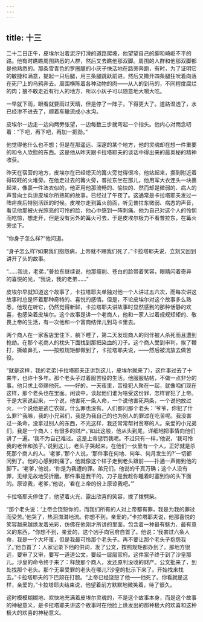 ```yaml
---
---
---
```

title: 十三
---




二十二日正午，皮埃尔沿着泥泞打滑的道路爬坡，他望望自己的脚和崎岖不平的路。他有时瞧瞧周围熟悉的人群，然后又去瞧他那双脚。周围的人群和他那双脚都是他熟悉的。那条雪青色的罗圈腿的小灰子快活地在路旁奔跑，有时，为了证明它的敏捷和满意，提起一只后腿，用三条腿跳跃前进，然后又撒开四条腿狂吠着向落在死尸上的乌鸦奔去。周围横陈着各种动物的肉——从人的到马的，不同程度腐烂的肉；狼不敢走近有行人的地方，所以小灰子可以随意地大嚼大吃。

一早就下雨，眼看就要雨过天晴，但是停了一阵子，下得更大了。道路湿透了，水已经渗不进去了，顺着车辙流成小水沟。

皮埃尔一边走一边向两旁张望，一边每数三步就弯起一个指头。他内心对雨念叨着：“下吧，再下吧，再加一把劲。”

他觉得他什么也不想；但是在那遥远、深邃的某个地方，他的灵魂却在想一件重要的和令人欣慰的东西。这是他从昨天跟卡拉塔耶夫的谈话中得出来的最奥秘的精神收获。

昨天在宿营的地方，皮埃尔在已经熄灭的篝火旁觉得很冷，他站起来，挪到附近着得较旺的火堆旁。在他走过去的篝火旁，普拉东坐在那儿，他用军大衣连头一块裹起来，像裹一件法衣似的，他正用他那流畅的、愉快的、然而却是微弱的、病人的声音向士兵讲皮埃尔所熟知的故事。已经过了午夜了。这通常是卡拉塔耶夫发过一阵疟疾后特别活跃的时候。皮埃尔走到篝火前面，听见普拉东微弱、病态的声音，看见他那被火光照亮的可怜的脸，他心中感到一阵刺痛。他为自己对这个人的怜悯而吃惊，想走开，但是没有另外的篝火可去，于是皮埃尔极力不看普拉东，在篝火旁坐下。

“你身子怎么样?”他问道。

“身子怎么样?如果我们抱怨病，上帝就不赐我们死了，”卡拉塔耶夫说，立刻又回到讲开了头的故事。

“……我说，老弟，”普拉东继续说，他那瘦削、苍白的脸带着笑容，眼睛闪着奇异的喜悦的光，“我说，我的老弟……”

皮埃尔早就知道这个故事了，卡拉塔耶夫单独对他一个人讲过五六次，而每次讲这故事时总是怀着那种奇特的、喜悦的感情。但是，不论皮埃尔对这个故事多么熟悉，他现在听它，仍然觉得新鲜，卡拉塔耶夫讲故事时显然感到的那种恬静的欢喜，也感染着皮埃尔。这个故事是讲一个老商人，他和一家人过着规规矩矩的、敬畏上帝的生活，有一次他和一个富商结伴儿到马卡里去。

两个商人在一家客店里住下，躺下睡了，第二天发现商人的同伴被人杀死而且遭到抢劫。在那个老商人的枕头下面找到那把染血的刀子。这个商人受到审判，挨了鞭打，撕破鼻孔，——按照规矩都做到了，卡拉塔耶夫说，——然后被流放去做苦役。

“就是这样，我的老弟(卡拉塔耶夫正讲到这儿，皮埃尔就来了)，这件事过去了十来年，也许十多年。那个老头子过着服苦役的生活。他服服帖帖，不做一点非分的事。他只求上帝赐他死。——好的。一天夜里，苦役犯人聚在一起，就像咱们现在这样，那个老头也在里面。闲谈中，谈起他们谁为啥受这份罪，怎样冒犯了上帝。于是大家说起来，一个说，他害死一条人命，一个说他害死两条，一个说他放过火，一个说他是逃亡农奴，什么罪也没有。人们都问那个老头：‘爷爷，你犯了什么罪?’‘我嘛，我的小兄弟们，我是为我自己的也为别人的罪过在吃苦呢。我没害过一条命，没拿过别人的东西，不光这样，我还常常帮衬贫寒的人。亲爱的小兄弟们，我是一个商人；有很多的财产。’如此这般，他从头到尾，详细地把事情向他们讲了一遍。‘我不为自己难过。这是上帝惩罚我呢。不过只有一样，’他说，‘我可怜我的老伴和孩子。’说到这儿，老头子哭起来。在他们一伙里有一个人，正好就是杀死那个商人的人。‘老爹，’那个人说，‘那件事在何地、何年、何月发生的?’一切都问到了。他的心感到刺痛了。他就像这个样子走到老头跟前——扑通一声俯到他的脚下。‘老爹，’他说，‘你是为我遭的罪。弟兄们，他说的千真万确；这个人没有罪，无缘无故地受折磨。那件事是我干的，刀子是我趁你睡着时塞到你的头下面的。原谅我，老爹，’他说，‘看在上帝的份上原谅我吧。’”

卡拉塔耶夫停住了，他望着火光，露出欣喜的笑容，拨了拨劈柴。

“那个老头说：‘上帝会饶恕你的，而我们所有的人对上帝都有罪，我是为我的罪过而受苦。’他哭了，热泪潸潸地流。你想不到，亲爱的，”卡拉塔耶夫说，他那喜悦的笑容越来越焕发着光彩，仿佛在他刚才所讲的里面，包含着一种最有魅力、最有意义的东西，“你想不到，亲爱的，这个凶手向官府自首了。他说：‘我害过六条人命，我是一个大坏蛋，但是我最可怜那个老头子。再不要让那个老头子抱怨我了。’他自首了：人家记录下他的供词，发了公文，按照规矩都办到了。那地方很远，要审了又审，要写一道道公文，要经一层层官府。这件案子终于到了沙皇那儿。沙皇的命令终于来了：释放那个商人，发还原判没收的财产。公文批来了，到处找那个老头。那个无辜受罪的老头在哪儿?沙皇的批示下来了。开始找来找去。”卡拉塔耶夫的下巴颏在打颤。“上帝已经饶恕了他——他死了。你看就是这样，亲爱的，”卡拉塔耶夫结束说，他望着前方默默地微笑着，待了很久。

这时模模糊糊地、欢快地充满着皮埃尔灵魂的，不是这个故事本身，而是这个故事的神秘意义，是卡拉塔耶夫讲这个故事时在他脸上焕发出的那种极大的欢喜和这种极大的欢喜的神秘意义。